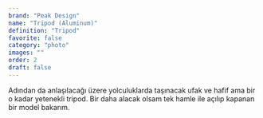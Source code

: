 ```yaml
---
brand: "Peak Design"
name: "Tripod (Aluminum)"
definition: "Tripod"
favorite: false
category: "photo"
images: ""
order: 2
draft: false
---
```


Adından da anlaşılacağı üzere yolculuklarda taşınacak ufak ve hafif ama bir o kadar yetenekli tripod. Bir daha alacak olsam tek hamle ile açılıp kapanan bir model bakarım.
